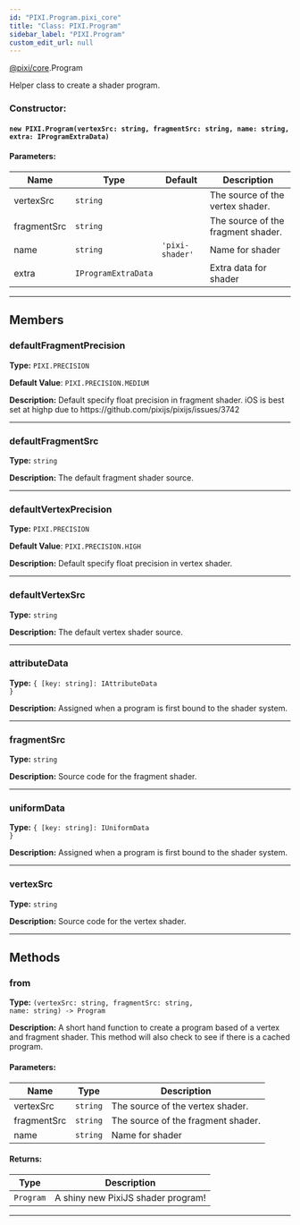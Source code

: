 ```yaml
---
id: "PIXI.Program.pixi_core"
title: "Class: PIXI.Program"
sidebar_label: "PIXI.Program"
custom_edit_url: null
---
```



<div class="package-name">

[@pixi/core](../modules/pixi_core).Program

</div>


Helper class to create a shader program.



        

<article>

### Constructor:
<h4><code>new PIXI.Program(vertexSrc&#58; string, fragmentSrc&#58; string, name&#58; string, extra&#58; IProgramExtraData) </code></h4>

#### Parameters:
| Name        | Type                           | Default                    | Description                        |
| ----------- | ------------------------------ | -------------------------- | ---------------------------------- |
| vertexSrc   | <code>string</code>            | <code></code>              | The source of the vertex shader.   |
| fragmentSrc | <code>string</code>            | <code></code>              | The source of the fragment shader. |
| name        | <code>string</code>            | <code>'pixi-shader'</code> | Name for shader                    |
| extra       | <code>IProgramExtraData</code> | <code></code>              | Extra data for shader              |

</article>

---------------------------------------




## Members
<article>

### defaultFragmentPrecision 
**Type:** <code>PIXI.PRECISION</code>

**Default Value**: <code>PIXI.PRECISION.MEDIUM</code>

**Description:** Default specify float precision in fragment shader. iOS is best set at highp due to https&#58;//github.com/pixijs/pixijs/issues/3742

</article>


---------------------------------------

<article>

### defaultFragmentSrc 
**Type:** <code>string</code>

**Description:** The default fragment shader source.

</article>


---------------------------------------

<article>

### defaultVertexPrecision 
**Type:** <code>PIXI.PRECISION</code>

**Default Value**: <code>PIXI.PRECISION.HIGH</code>

**Description:** Default specify float precision in vertex shader.

</article>


---------------------------------------

<article>

### defaultVertexSrc 
**Type:** <code>string</code>

**Description:** The default vertex shader source.

</article>


---------------------------------------

<article>

### attributeData 
**Type:** <code>&#123; [key&#58; string]&#58; IAttributeData &#125;</code>

**Description:** Assigned when a program is first bound to the shader system.

</article>


---------------------------------------

<article>

### fragmentSrc 
**Type:** <code>string</code>

**Description:** Source code for the fragment shader.

</article>


---------------------------------------

<article>

### uniformData 
**Type:** <code>&#123; [key&#58; string]&#58; IUniformData &#125;</code>

**Description:** Assigned when a program is first bound to the shader system.

</article>


---------------------------------------

<article>

### vertexSrc 
**Type:** <code>string</code>

**Description:** Source code for the vertex shader.

</article>


---------------------------------------


## Methods
<article>

### from 
**Type:** <code>(vertexSrc&#58; string, fragmentSrc&#58; string, name&#58; string) -&#62; Program</code>

**Description:** A short hand function to create a program based of a vertex and fragment shader.
This method will also check to see if there is a cached program.

#### Parameters:
| Name        | Type                | Description                        |
| ----------- | ------------------- | ---------------------------------- |
| vertexSrc   | <code>string</code> | The source of the vertex shader.   |
| fragmentSrc | <code>string</code> | The source of the fragment shader. |
| name        | <code>string</code> | Name for shader                    |
#### Returns:
| Type                 | Description                        |
| -------------------- | ---------------------------------- |
| <code>Program</code> | A shiny new PixiJS shader program! |
</article>


---------------------------------------


    